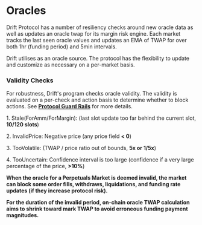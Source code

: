 # Oracles

Drift Protocol has a number of resiliency checks around new oracle data as well as updates an oracle twap for its margin risk engine. Each market tracks the last seen oracle values and updates an EMA of TWAP for over both 1hr (funding period) and 5min intervals.

Drift utilises as an oracle source.  The protocol has the flexibility to update and customize as necessary on a per-market basis.

### Validity Checks

For robustness, Drift's program checks oracle validity. The validity is evaluated on a per-check and action basis to determine whether to block actions. See [**Protocol Guard Rails**](/risk-and-safety/protocol-guard-rails) for more details.

1\. Stale(ForAmm/ForMargin): (last slot update too far behind the current slot, **10/120 slots**)

2\. InvalidPrice: Negative price (any price field **< 0**)

3\. TooVolatile: (TWAP / price ratio out of bounds, **5x or 1/5x**)

4\. TooUncertain: Confidence interval is too large (confidence if a very large percentage of the price, **>10%**)

**When the oracle for a Perpetuals Market is deemed invalid, the market can block some order fills, withdraws, liquidations, and funding rate updates (if they increase protocol risk).**

**For the duration of the invalid period, on-chain oracle TWAP calculation aims to shrink toward mark TWAP to avoid erroneous funding payment magnitudes.**